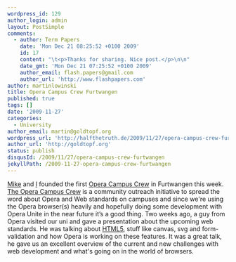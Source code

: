 ```yaml
---
wordpress_id: 129
author_login: admin
layout: PostSimple
comments:
  - author: Term Papers
    date: 'Mon Dec 21 08:25:52 +0100 2009'
    id: 17
    content: "\t<p>Thanks for sharing. Nice post.</p>\n\n"
    date_gmt: 'Mon Dec 21 07:25:52 +0100 2009'
    author_email: flash.papers@gmail.com
    author_url: 'http://www.flashpapers.com'
author: martinlowinski
title: Opera Campus Crew Furtwangen
published: true
tags: []
date: '2009-11-27'
categories:
  - University
author_email: martin@goldtopf.org
wordpress_url: 'http://halfthetruth.de/2009/11/27/opera-campus-crew-furtwangen/'
author_url: 'http://goldtopf.org'
status: publish
disqusId: /2009/11/27/opera-campus-crew-furtwangen
jekyllPath: /2009-11-27-opera-campus-crew-furtwangen
---
```


[Mike](http://my.opera.com/bluemikeDE/about/) and [I](http://my.opera.com/mlowi/about/) founded the first [Opera Campus Crew](http://my.opera.com/CampusCrew/blog/) in Furtwangen this week. [The Opera Campus Crew](http://www.opera.com/company/education/campuscrew/) is a community outreach initiative to spread the word about Opera and Web standards on campuses and since we're using the Opera browser(s) heavily and hopefully doing some development with Opera Unite in the near future it&rsquo;s a good thing. Two weeks ago, a guy from Opera visited our uni and gave a presentation about the upcoming web standards. He was talking about [HTML5](http://dev.w3.org/html5/spec/Overview.html), stuff like canvas, svg and form-validation and how Opera is working on these features. It was a great talk, he gave us an excellent overview of the current and new challenges with web development and what's going on in the world of browsers.
